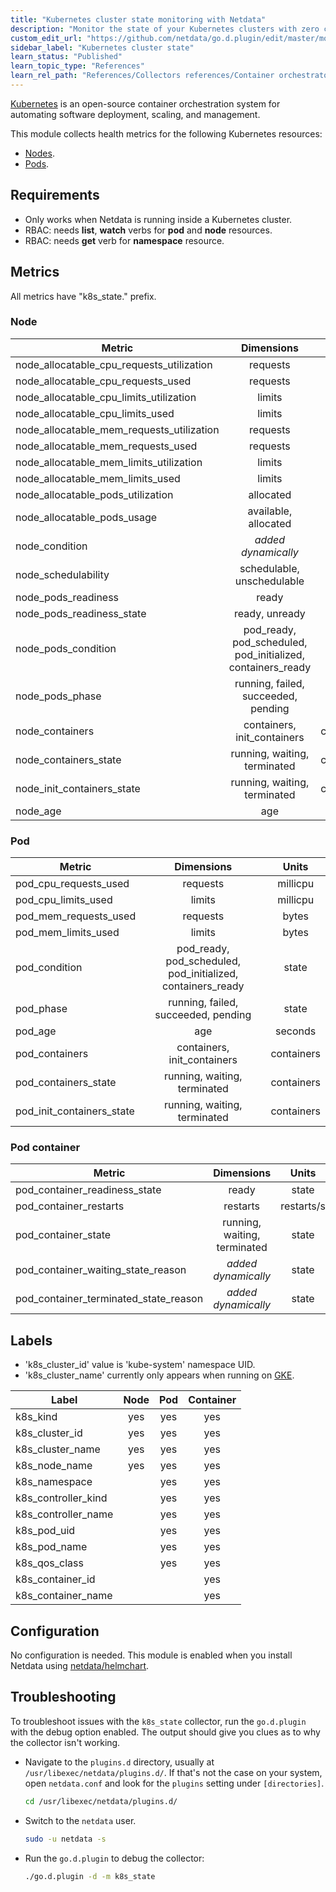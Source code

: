 ```yaml
---
title: "Kubernetes cluster state monitoring with Netdata"
description: "Monitor the state of your Kubernetes clusters with zero configuration, per-second metric granularity, and interactive visualizations."
custom_edit_url: "https://github.com/netdata/go.d.plugin/edit/master/modules/k8s_state/README.md"
sidebar_label: "Kubernetes cluster state"
learn_status: "Published"
learn_topic_type: "References"
learn_rel_path: "References/Collectors references/Container orchestrators/Kubernetes"
---
```



[Kubernetes](https://kubernetes.io/) is an open-source container orchestration system for automating software
deployment, scaling, and management.

This module collects health metrics for the following Kubernetes resources:

- [Nodes](https://kubernetes.io/docs/concepts/architecture/nodes/).
- [Pods](https://kubernetes.io/docs/concepts/workloads/pods/).

## Requirements

- Only works when Netdata is running inside a Kubernetes cluster.
- RBAC: needs **list**, **watch** verbs for **pod** and **node** resources.
- RBAC: needs **get** verb for **namespace** resource.

## Metrics

All metrics have "k8s_state." prefix.

### Node

| Metric                                    |                           Dimensions                            |   Units    |
|-------------------------------------------|:---------------------------------------------------------------:|:----------:|
| node_allocatable_cpu_requests_utilization |                            requests                             |     %      |
| node_allocatable_cpu_requests_used        |                            requests                             |  millicpu  |
| node_allocatable_cpu_limits_utilization   |                             limits                              |     %      |
| node_allocatable_cpu_limits_used          |                             limits                              |  millicpu  |
| node_allocatable_mem_requests_utilization |                            requests                             |     %      |
| node_allocatable_mem_requests_used        |                            requests                             |   bytes    |
| node_allocatable_mem_limits_utilization   |                             limits                              |     %      |
| node_allocatable_mem_limits_used          |                             limits                              |   bytes    |
| node_allocatable_pods_utilization         |                            allocated                            |     %      |
| node_allocatable_pods_usage               |                      available, allocated                       |    pods    |
| node_condition                            |                    <i>added dynamically</i>                     |   status   |
| node_schedulability                       |                   schedulable, unschedulable                    |   state    |
| node_pods_readiness                       |                              ready                              |     %      |
| node_pods_readiness_state                 |                         ready, unready                          |    pods    |
| node_pods_condition                       | pod_ready, pod_scheduled,<br/>pod_initialized, containers_ready |    pods    |
| node_pods_phase                           |               running, failed, succeeded, pending               |    pods    |
| node_containers                           |                   containers, init_containers                   | containers |
| node_containers_state                     |                  running, waiting, terminated                   | containers |
| node_init_containers_state                |                  running, waiting, terminated                   | containers |
| node_age                                  |                               age                               |  seconds   |

### Pod

| Metric                                |                           Dimensions                            |   Units    |
|---------------------------------------|:---------------------------------------------------------------:|:----------:|
| pod_cpu_requests_used                 |                            requests                             |  millicpu  |
| pod_cpu_limits_used                   |                             limits                              |  millicpu  |
| pod_mem_requests_used                 |                            requests                             |   bytes    |
| pod_mem_limits_used                   |                             limits                              |   bytes    |
| pod_condition                         | pod_ready, pod_scheduled,<br/>pod_initialized, containers_ready |   state    |
| pod_phase                             |               running, failed, succeeded, pending               |   state    |
| pod_age                               |                               age                               |  seconds   |
| pod_containers                        |                   containers, init_containers                   | containers |
| pod_containers_state                  |                  running, waiting, terminated                   | containers |
| pod_init_containers_state             |                  running, waiting, terminated                   | containers |

### Pod container

| Metric                                |                           Dimensions                           |   Units    |
|---------------------------------------|:--------------------------------------------------------------:|:----------:|
| pod_container_readiness_state         |                             ready                              |   state    |
| pod_container_restarts                |                            restarts                            | restarts/s |
| pod_container_state                   |                  running, waiting, terminated                  |   state    |
| pod_container_waiting_state_reason    |                    <i>added dynamically</i>                    |   state    |
| pod_container_terminated_state_reason |                    <i>added dynamically</i>                    |   state    |

## Labels

- 'k8s_cluster_id' value is 'kube-system' namespace UID.
- 'k8s_cluster_name' currently only appears when running on [GKE](https://cloud.google.com/kubernetes-engine).

| Label               | Node | Pod | Container |
|---------------------|:----:|:---:|:---------:|
| k8s_kind            | yes  | yes |    yes    |
| k8s_cluster_id      | yes  | yes |    yes    |
| k8s_cluster_name    | yes  | yes |    yes    |
| k8s_node_name       | yes  | yes |    yes    |
| k8s_namespace       |      | yes |    yes    |
| k8s_controller_kind |      | yes |    yes    |
| k8s_controller_name |      | yes |    yes    |
| k8s_pod_uid         |      | yes |    yes    |
| k8s_pod_name        |      | yes |    yes    |
| k8s_qos_class       |      | yes |    yes    |
| k8s_container_id    |      |     |    yes    |
| k8s_container_name  |      |     |    yes    |

## Configuration

No configuration is needed. This module is enabled when you install Netdata
using [netdata/helmchart](https://github.com/netdata/helmchart#netdata-helm-chart-for-kubernetes-deployments).

## Troubleshooting

To troubleshoot issues with the `k8s_state` collector, run the `go.d.plugin` with the debug option enabled. The
output should give you clues as to why the collector isn't working.

- Navigate to the `plugins.d` directory, usually at `/usr/libexec/netdata/plugins.d/`. If that's not the case on
  your system, open `netdata.conf` and look for the `plugins` setting under `[directories]`.

  ```bash
  cd /usr/libexec/netdata/plugins.d/
  ```

- Switch to the `netdata` user.

  ```bash
  sudo -u netdata -s
  ```

- Run the `go.d.plugin` to debug the collector:

  ```bash
  ./go.d.plugin -d -m k8s_state
  ```
